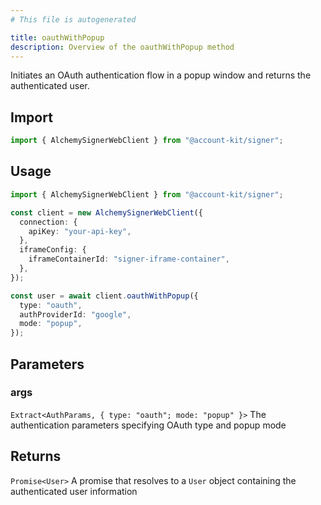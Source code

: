 ```yaml
---
# This file is autogenerated

title: oauthWithPopup
description: Overview of the oauthWithPopup method
---
```



Initiates an OAuth authentication flow in a popup window and returns the authenticated user.

## Import

```ts
import { AlchemySignerWebClient } from "@account-kit/signer";
```

## Usage

```ts
import { AlchemySignerWebClient } from "@account-kit/signer";

const client = new AlchemySignerWebClient({
  connection: {
    apiKey: "your-api-key",
  },
  iframeConfig: {
    iframeContainerId: "signer-iframe-container",
  },
});

const user = await client.oauthWithPopup({
  type: "oauth",
  authProviderId: "google",
  mode: "popup",
});
```

## Parameters

### args

`Extract<AuthParams, { type: "oauth"; mode: "popup" }>`
The authentication parameters specifying OAuth type and popup mode

## Returns

`Promise<User>`
A promise that resolves to a `User` object containing the authenticated user information
